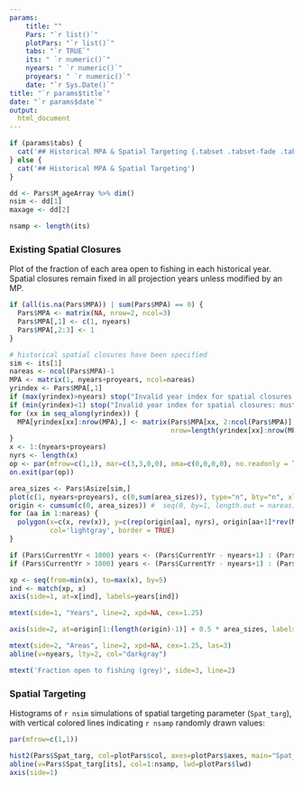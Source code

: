 ```yaml
---
params: 
    title: ""
    Pars: "`r list()`"
    plotPars: "`r list()`"
    tabs: "`r TRUE`"
    its: " `r numeric()`"
    nyears: " `r numeric()`"
    proyears: " `r numeric()`"
    date: "`r Sys.Date()`"
title: "`r params$title`"
date: "`r params$date`"
output:
  html_document
---
```



```r
if (params$tabs) {
  cat('## Historical MPA & Spatial Targeting {.tabset .tabset-fade .tabset-pills}' )
} else {
  cat('## Historical MPA & Spatial Targeting')
}

dd <- Pars$M_ageArray %>% dim()
nsim <- dd[1]
maxage <- dd[2]

nsamp <- length(its)


```

### Existing Spatial Closures
Plot of the fraction of each area open to fishing in each historical year. Spatial closures remain fixed in all projection years unless modified by an MP.

```r
if (all(is.na(Pars$MPA)) | sum(Pars$MPA) == 0) {
  Pars$MPA <- matrix(NA, nrow=2, ncol=3)
  Pars$MPA[,1] <- c(1, nyears)
  Pars$MPA[,2:3] <- 1
}

# historical spatial closures have been specified
sim <- its[1]
nareas <- ncol(Pars$MPA)-1
MPA <- matrix(1, nyears+proyears, ncol=nareas)
yrindex <- Pars$MPA[,1]
if (max(yrindex)>nyears) stop("Invalid year index for spatial closures: must be <= nyears")
if (min(yrindex)<1) stop("Invalid year index for spatial closures: must be > 1")
for (xx in seq_along(yrindex)) {
  MPA[yrindex[xx]:nrow(MPA),] <- matrix(Pars$MPA[xx, 2:ncol(Pars$MPA)], 
                                        nrow=length(yrindex[xx]:nrow(MPA)),ncol=nareas, byrow = TRUE)
}
x <- 1:(nyears+proyears)
nyrs <- length(x)
op <- par(mfrow=c(1,1), mar=c(3,3,0,0), oma=c(0,0,0,0), no.readonly = TRUE)
on.exit(par(op))

area_sizes <- Pars$Asize[sim,]
plot(c(1, nyears+proyears), c(0,sum(area_sizes)), type="n", bty="n", xlab="", ylab="", axes=FALSE)
origin <- cumsum(c(0, area_sizes)) #  seq(0, by=1, length.out = nareas)
for (aa in 1:nareas) {
  polygon(x=c(x, rev(x)), y=c(rep(origin[aa], nyrs), origin[aa+1]*rev(MPA[,aa])), 
          col='lightgray', border = TRUE)
}

if (Pars$CurrentYr < 1000) years <- (Pars$CurrentYr - nyears+1) : (Pars$CurrentYr+proyears) -Pars$CurrentYr
if (Pars$CurrentYr > 1000) years <- (Pars$CurrentYr - nyears+1) : (Pars$CurrentYr+proyears) 

xp <- seq(from=min(x), to=max(x), by=5)
ind <- match(xp, x)
axis(side=1, at=x[ind], labels=years[ind])

mtext(side=1, "Years", line=2, xpd=NA, cex=1.25)

axis(side=2, at=origin[1:(length(origin)-1)] + 0.5 * area_sizes, labels=1:nareas, las=1, col = "white", tcl = 0)

mtext(side=2, "Areas", line=2, xpd=NA, cex=1.25, las=3)
abline(v=nyears, lty=2, col="darkgray")

mtext('Fraction open to fishing (grey)', side=3, line=2)

```

### Spatial Targeting
Histograms of `r nsim` simulations of spatial targeting parameter (`Spat_targ`), with vertical colored lines indicating `r nsamp` randomly drawn values:

```r
par(mfrow=c(1,1))

hist2(Pars$Spat_targ, col=plotPars$col, axes=plotPars$axes, main="Spat_targ", breaks=plotPars$breaks)
abline(v=Pars$Spat_targ[its], col=1:nsamp, lwd=plotPars$lwd)
axis(side=1) 


```

